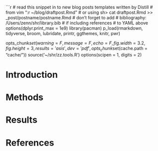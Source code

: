 
```r
# read this snippet in to new blog posts templates written by Distill
# from vim ":r ~/blog/draftpost.Rmd"
# or using sh> cat draftpost.Rmd >> _post/postname/postname.Rmd
# don't forget to add 
# bibliography: /Users/zenn/shr/library.bib
# if including references
# to YAML above  
options(dplyr.print_max = 1e9)
library(pacman)
p_load(rmarkdown, tidyverse,  broom,  lubridate, printr, ggthemes, knitr, pwr)

opts_chunk$set(warning = F, message = F, echo=F, fig.width=3.2,
	       fig.height=3,  results='asis', dev='pdf',
	       opts_chunk$set(cache.path = "cache/"))
source('~/shr/zz.tools.R')
options(scipen = 1, digits = 2)

# Introduction


# Methods

# Results

# References





